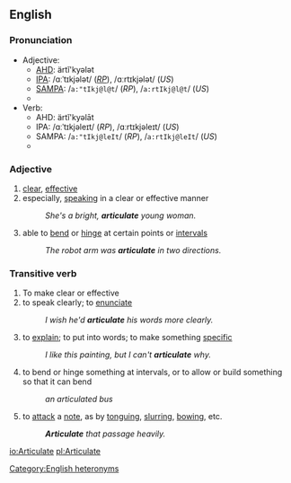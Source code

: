 ==English==
===Pronunciation===

*Adjective:
**[[AHD]]: ärtĭ'kyələt
**[[IPA]]: /ɑːˈtɪkjələt/ (''[[RP]]''), /ɑːrtɪkjələt/ (''US'')
**[[SAMPA]]: /<tt>a:"tIkj@l@t</tt>/ (''RP''), /<tt>a:rtIkj@l@t</tt>/ (''US'')
**{{audio|en-us-articulate-adj.ogg|Audio (US)}}
*Verb:
**AHD: ärtĭ'kyəlāt
**IPA: /ɑːˈtɪkjəleɪt/ (''RP''), /ɑːrtɪkjəleɪt/ (''US'')
**SAMPA: /<tt>a:"tIkj@leIt</tt>/ (''RP''), /<tt>a:rtIkj@leIt</tt>/ (''US'')
**{{audio|en-us-articulate-verb.ogg|Audio (US)}}

===Adjective===
#[[clear]], [[effective]]
#especially, [[speak]]ing in a clear or effective manner
#:''She's a bright, '''articulate''' young woman.''
#able to [[bend]] or [[hinge]] at certain points or [[interval]]s
#:''The robot arm was '''articulate''' in two directions.''

===Transitive verb===
#To make clear or effective
#to speak clearly; to [[enunciate]]
#:''I wish he'd '''articulate''' his words more clearly.''
#to [[explain]]; to put into words; to make something [[specific]]
#:''I like this painting, but I can't '''articulate''' why.''
# to bend or hinge something at intervals, or to allow or build something so that it can bend
#:''an articulated bus''
#{{music}} to [[attack]] a [[note]], as by [[tonguing]], [[slur]]ring, [[bow]]ing, etc.
#:'''''Articulate''' that passage heavily.''


[[Category:English heteronyms]]

[[io:Articulate]]
[[pl:Articulate]]